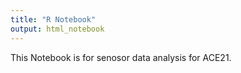 ```yaml
---
title: "R Notebook"
output: html_notebook
---
```


This Notebook is for senosor data analysis for ACE21. 

```r
```


